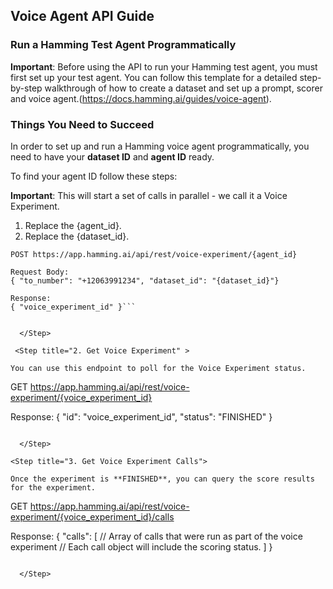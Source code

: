 ## Voice Agent API Guide

### Run a Hamming Test Agent Programmatically


<Warning>

**Important**: Before using the API to run your Hamming test agent, you must first set up your test agent. You can follow this template for a detailed step-by-step walkthrough of how to create a dataset and set up a prompt, scorer and voice agent.(https://docs.hamming.ai/guides/voice-agent).

</Warning>

### Things You Need to Succeed

In order to set up and run a Hamming voice agent programmatically, you need to have your **dataset ID** and **agent ID** ready.


<Accordion icon="message-bot" title="Finding your Dataset ID">


</Accordion>


<Accordion icon="message-bot" title="Finding your Agent ID">

To find your agent ID follow these steps: 

</Accordion>



<Steps>

<Step title= "1. Start Agent Test Run">


<Tip>

**Important**: This will start a set of calls in parallel - we call it a Voice Experiment.

</Tip>

1. Replace the {agent_id}.
2. Replace the {dataset_id}.

```
POST https://app.hamming.ai/api/rest/voice-experiment/{agent_id}

Request Body:
{ "to_number": "+12063991234", "dataset_id": "{dataset_id}"}

Response:
{ "voice_experiment_id" }```


  </Step>

 <Step title="2. Get Voice Experiment" >

You can use this endpoint to poll for the Voice Experiment status.

```
GET https://app.hamming.ai/api/rest/voice-experiment/{voice_experiment_id}

Response:
{ "id": "voice_experiment_id", "status": "FINISHED" }
```

  </Step>

<Step title="3. Get Voice Experiment Calls">

Once the experiment is **FINISHED**, you can query the score results for the experiment.

```
GET https://app.hamming.ai/api/rest/voice-experiment/{voice_experiment_id}/calls

Response:
{
    "calls": [
       // Array of calls that were run as part of the voice experiment
       // Each call object will include the scoring status.
    ]
}
```

  </Step>



